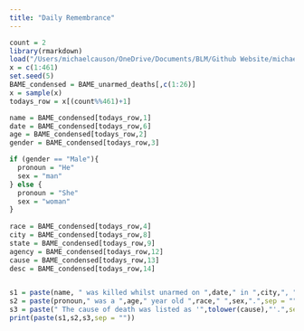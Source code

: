 ```yaml
---
title: "Daily Remembrance"
---
```


```r
count = 2
library(rmarkdown)
load("/Users/michaelcauson/OneDrive/Documents/BLM/Github Website/michaelcauson98.github.io/BAME_unarmed_deaths.Rda")
x = c(1:461)
set.seed(5)
BAME_condensed = BAME_unarmed_deaths[,c(1:26)]
x = sample(x)
todays_row = x[(count%%461)+1]

name = BAME_condensed[todays_row,1]
date = BAME_condensed[todays_row,6]
age = BAME_condensed[todays_row,2]
gender = BAME_condensed[todays_row,3]

if (gender == "Male"){
  pronoun = "He"
  sex = "man"
} else {
  pronoun = "She"
  sex = "woman"
}
  
race = BAME_condensed[todays_row,4]
city = BAME_condensed[todays_row,8]
state = BAME_condensed[todays_row,9]
agency = BAME_condensed[todays_row,12]
cause = BAME_condensed[todays_row,13]
desc = BAME_condensed[todays_row,14]


s1 = paste(name, " was killed whilst unarmed on ",date," in ",city,", ",state," by ",agency, ". ",sep="")
s2 = paste(pronoun," was a ",age," year old ",race," ",sex,".",sep = "")
s3 = paste(" The cause of death was listed as '",tolower(cause),"'.",sep = "")
print(paste(s1,s2,s3,sep = ""))
```
